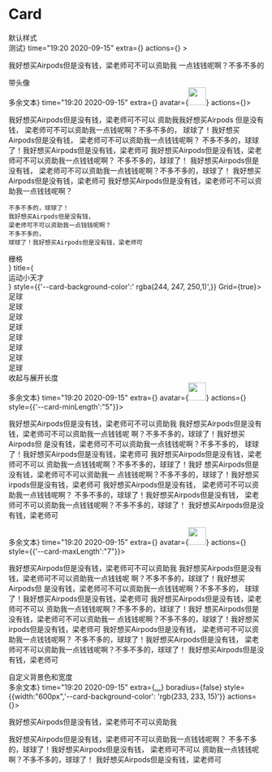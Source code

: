 

# Card

<div className="title">默认样式</div>
<CodeBlock  line={'5-7'}>
  <Card title={<div>测试</div>} time="19:20 2020-09-15" extra={<More/>} actions={<Actions></Actions>} >
<div>
   <p>我好想买Airpods但是没有钱，梁老师可不可以资助我
  一点钱钱呢啊？不多不多的 </p>
 </div>
</Card>
</CodeBlock>
<div className="title">带头像</div>
<CodeBlock line={'5-7'}>
<Card title={<div>多余文本</div>} time="19:20 2020-09-15" extra={<More/>} avatar={<img src="https://gw.alipayobjects.com/zos/rmsportal/JiqGstEfoWAOHiTxclqi.png" width="35" height="35"/>} actions={<Actions/>}>
  
   我好想买Airpods但是没有钱，梁老师可不可以
   资助我我好想买Airpods
   但是没有钱，
   梁老师可不可以资助我一点钱呢啊？不多不多的，
  球球了！我好想买Airpods但是没有钱，
  梁老师可不可以资助我一点钱钱呢啊？
  不多不多的，球球了！我好想买Airpods但是没有钱，梁老师可
   我好想买Airpods但是没有钱，梁老师可不可以资助我一点钱钱呢啊？
   不多不多的，球球了！
   我好想买Airpods但是没有钱，
   梁老师可不可以资助我一点钱钱呢啊？不多不多的，球球了！
   我好想买Airpods但是没有钱，梁老师可
    我好想买Airpods但是没有钱，梁老师可不可以资助我一点钱钱呢啊？
    
    不多不多的，球球了！
    我好想买Airpods但是没有钱，
    梁老师可不可以资助我一点钱钱呢啊？
    不多不多的，
    球球了！我好想买Airpods但是没有钱，梁老师可
    
  </Card>
</CodeBlock>

<div className="title">栅格</div>
<CodeBlock line={'5-7'}>
<Card avatar={<img src="https://gw.alipayobjects.com/zos/rmsportal/JiqGstEfoWAOHiTxclqi.png" width="35" height="35"/>} title={<div style={{fontSize:"18px",fontWeight:"700",marginTop:"10px"}}>运动小天才</div>} style={{'--card-background-color':' rgba(244, 247, 250,1)',}} Grid={true}>
    <div>足球</div>
    <div>足球</div>
    <div>足球</div>
    <div>足球</div>
    <div>足球</div>
    <div>足球</div>
    <div>足球</div>
    <div>足球</div>
</Card>
</CodeBlock>
<div className="title">收起与展开长度</div>
<CodeBlock line={'5-7'}>
<Card title={<div>多余文本</div>} time="19:20 2020-09-15" extra={<More/>} avatar={<img src="https://gw.alipayobjects.com/zos/rmsportal/JiqGstEfoWAOHiTxclqi.png" width="35" height="35"/>} actions={<Actions/>} style={{'--card-minLength':"5"}}>
  
   我好想买Airpods但是没有钱，梁老师可不可以资助我
   我好想买Airpods但是没有钱，梁老师可不可以资助我一点钱钱呢
   啊？不多不多的，球球了！我好想买Airpods但
  是没有钱，梁老师可不可以资助我一点钱钱呢啊？不多不多的，
  球球了！我好想买Airpods但是没有钱，梁老师可
   我好想买Airpods但是没有钱，梁老师可不可以
   资助我一点钱钱呢啊？不多不多的，球球了！我好
   想买Airpods但是没有钱，梁老师可不可以资助我一
   点钱钱呢啊？不多不多的，球球了！我好想买
   irpods但是没有钱，梁老师可
    我好想买Airpods但是没有钱，
    梁老师可不可以资助我一点钱钱呢啊？
    不多不多的，球球了！我好想买Airpods但是没有钱，
    梁老师可不可以资助我一点钱钱呢啊？不多不多的，球球了！
    我好想买Airpods但是没有钱，梁老师可
    
  </Card>
<Card title={<div>多余文本</div>} time="19:20 2020-09-15" extra={<More/>} avatar={<img src="https://gw.alipayobjects.com/zos/rmsportal/JiqGstEfoWAOHiTxclqi.png" width="35" height="35"/>} actions={<Actions/>} style={{'--card-maxLength':"7"}}>
  
   我好想买Airpods但是没有钱，梁老师可不可以资助我
   我好想买Airpods但是没有钱，梁老师可不可以资助我一点钱钱呢
   啊？不多不多的，球球了！我好想买Airpods但
  是没有钱，梁老师可不可以资助我一点钱钱呢啊？不多不多的，
  球球了！我好想买Airpods但是没有钱，梁老师可
   我好想买Airpods但是没有钱，梁老师可不可以
   资助我一点钱钱呢啊？不多不多的，球球了！我好
   想买Airpods但是没有钱，梁老师可不可以资助我一
   点钱钱呢啊？不多不多的，球球了！我好想买
   irpods但是没有钱，梁老师可
    我好想买Airpods但是没有钱，
    梁老师可不可以资助我一点钱钱呢啊？
    不多不多的，球球了！我好想买Airpods但是没有钱，
    梁老师可不可以资助我一点钱钱呢啊？不多不多的，球球了！
    我好想买Airpods但是没有钱，梁老师可
    
</Card>
</CodeBlock>
<div className="title">自定义背景色和宽度</div>
<CodeBlock line={'5-7'}>
 <Card title={<div>多余文本</div>} time="19:20 2020-09-15" extra={<a href="#">...</a>} boradius={false} style={{width:"600px",'--card-background-color': 'rgb(233, 233, 15)'}} actions={<Actions/>}>
  <p> 我好想买Airpods但是没有钱，梁老师可不可以资助我</p>
  <p>我好想买Airpods但是没有钱，梁老师可不可以资助我一点钱钱呢啊？
  不多不多的，球球了！我好想买Airpods但是没有钱，
  梁老师可不可以
  资助我一点钱钱呢啊？不多不多的，球球了！
  我好想买Airpods但是没有钱，梁老师可</p>
  </Card>
</CodeBlock>
